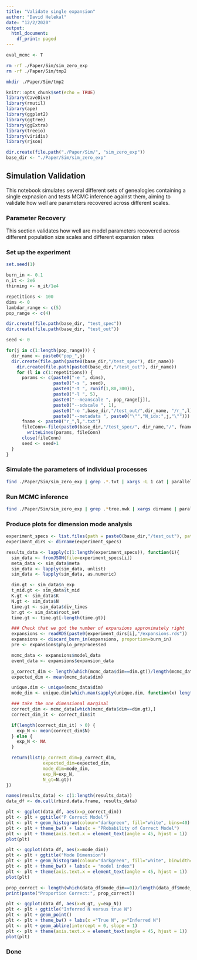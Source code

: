 ```yaml
---
title: "Validate single expansion"
author: "David Helekal"
date: "12/2/2020"
output:
  html_document:
    df_print: paged
---
```


```r
eval_mcmc <- T
```

```bash
rm -rf ./Paper/Sim/sim_zero_exp
rm -rf ./Paper/Sim/tmp2

mkdir ./Paper/Sim/tmp2
```

```r
knitr::opts_chunk$set(echo = TRUE)
library(CaveDive)
library(rmutil)
library(ape)
library(ggplot2)
library(ggtree)
library(ggExtra)
library(treeio)
library(viridis)
library(rjson)

dir.create(file.path("./Paper/Sim/", "sim_zero_exp"))
base_dir <- "./Paper/Sim/sim_zero_exp"
```
## Simulation Validation

This notebook simulates several different sets of genealogies containing a single expnasion and tests MCMC inference against them, aiming to validate how well are parameters recovered across different scales.

### Parameter Recovery

This section validates how well are model parameters recovered across different population size scales and different expansion rates

### Set up the experiment 
```r
set.seed(1)

burn_in <- 0.1
n_it <- 2e6
thinning <- n_it/1e4

repetitions <- 100
dims <- 0
lambdar_range <- c(5)
pop_range <- c(4)
```

```r
dir.create(file.path(base_dir, "test_spec"))
dir.create(file.path(base_dir, "test_out"))

seed <- 0

for(j in c(1:length(pop_range))) {
  dir_name <- paste0("pop_",j)
  dir.create(file.path(paste0(base_dir,"/test_spec"), dir_name))
    dir.create(file.path(paste0(base_dir,"/test_out"), dir_name))
    for (l in c(1:repetitions)) {
      params <- c(paste0("-e ", dims),
                  paste0("-s ", seed),
                  paste0("-t ", runif(1,80,300)), 
                  paste0("-l ", 5),
                  paste0("--meanscale ", pop_range[j]),
                  paste0("--sdscale ", 1),
                  paste0("-o ",base_dir,"/test_out/",dir_name, "/r_",l),
                  paste0("--metadata ", paste0("\"","N_idx:",j,"\""))) 
      fname <- paste0("r_",l,".txt")
      fileConn<-file(paste0(base_dir,"/test_spec/", dir_name,"/", fname))
        writeLines(params, fileConn)
      close(fileConn)
      seed <- seed+1
  }
}
```

### Simulate the parameters of individual processes
```bash
find ./Paper/Sim/sim_zero_exp | grep .*.txt | xargs -L 1 cat | parallel -j 10 --verbose --tmpdir ./Paper/Sim/tmp2 -n 8 --halt-on-error 2 eval Rscript "./Scripts/simulate_tree.R {}"
```

### Run MCMC inference 
```bash
find ./Paper/Sim/sim_zero_exp | grep .*tree.nwk | xargs dirname | parallel -j 10 --verbose --tmpdir ./Paper/Sim/tmp2 --halt-on-error 2 eval Rscript "./Scripts/run_expansions_inference_nwk.R -n 2e6 -t 2e2 --lambdar 1 -s 1 -f {}/tree.nwk -o {}"
```

### Produce plots for dimension mode analysis
```r
experiment_specs <- list.files(path = paste0(base_dir,"/test_out"), pattern=".*tree_params.json", full.names = TRUE, recursive = TRUE)
experiment_dirs <- dirname(experiment_specs)

results_data <- lapply(c(1:length(experiment_specs)), function(i){
  sim_data <- fromJSON(file=experiment_specs[i])
  meta_data <- sim_data$meta
  sim_data <- lapply(sim_data, unlist) 
  sim_data <- lapply(sim_data, as.numeric) 

  dim.gt <- sim_data$n_exp
  t_mid.gt <- sim_data$t_mid
  K.gt <- sim_data$K
  N.gt <- sim_data$N
  time.gt <- sim_data$div_times
  br.gt <- sim_data$root_set
  time.gt <- time.gt[-length(time.gt)]  

  ### Check that we got the number of expansions approximately right 
  expansions <- readRDS(paste0(experiment_dirs[i],"/expansions.rds"))
  expansions <- discard_burn_in(expansions, proportion=burn_in)
  pre <- expansions$phylo_preprocessed

  mcmc_data <- expansions$model_data
  event_data <- expansions$expansion_data

  p_correct_dim <- length(which(mcmc_data$dim==dim.gt))/length(mcmc_data$dim)
  expected_dim <- mean(mcmc_data$dim)

  unique.dim <- unique(mcmc_data$dim)
  mode_dim <- unique.dim[which.max(sapply(unique.dim, function(x) length(which(mcmc_data$dim == x))))]

  ### take the one dimensional marginal
  correct_dim <- mcmc_data[which(mcmc_data$dim==dim.gt),]
  correct_dim_it <- correct_dim$it

  if(length(correct_dim_it) > 0) {
    exp_N <- mean(correct_dim$N)
  } else {
    exp_N <- NA
  }

  return(list(p_correct_dim=p_correct_dim, 
              expected_dim=expected_dim, 
              mode_dim=mode_dim,
              exp_N=exp_N,
              N_gt=N.gt))
})
```

```r
names(results_data) <- c(1:length(results_data)) 
data_df <- do.call(rbind.data.frame, results_data)
```

```r
plt <- ggplot(data_df, aes(x=p_correct_dim))
plt <- plt + ggtitle("P Correct Model")
plt <- plt + geom_histogram(colour="darkgreen", fill="white", bins=40)
plt <- plt + theme_bw() + labs(x = "PRobability of Correct Model")
plt <- plt + theme(axis.text.x = element_text(angle = 45, hjust = 1))
plot(plt)
```

```r
plt <- ggplot(data_df, aes(x=mode_dim))
plt <- plt + ggtitle("Mode Dimension")
plt <- plt + geom_histogram(colour="darkgreen", fill="white", binwidth=1)
plt <- plt + theme_bw() + labs(x = "model index")
plt <- plt + theme(axis.text.x = element_text(angle = 45, hjust = 1))
plot(plt)

prop_correct <- length(which(data_df$mode_dim==0))/length(data_df$mode_dim)
print(paste("Proportion Correct:", prop_correct))
```


```r
plt <- ggplot(data_df, aes(x=N_gt, y=exp_N))
plt <- plt + ggtitle("Inferred N versus true N")
plt <- plt + geom_point()
plt <- plt + theme_bw() + labs(x ="True N", y="Inferred N")
plt <- plt + geom_abline(intercept = 0, slope = 1)
plt <- plt + theme(axis.text.x = element_text(angle = 45, hjust = 1))
plot(plt)
```
### Done